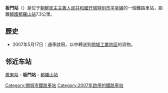 {{朝鮮半島車站資訊
|公司色 = red
|文字色 = 
|站名 = 板門站
|圖片 = Panmun station.jpg
|pxl = 
|圖片說明 =板门站编组场
|前一站 = [[凤东站|凤东]]
|前一站距離 = 
|後一站距離 = 7.3
|後一站 = [[都罗山站|都罗山]]
|諺文 = 판문역
|朝鮮漢字 = 板門驛
|文觀部式 =Panmun-yeok
|馬-賴式 =P'anmun-yŏk
|副站名 = 
|車站編號 = 
|停站路線數 = 
|所屬公司 = [[朝鲜民主主义人民共和国铁道省|朝鲜民主主义人民共和国铁道省]]
|所屬路線 = [[平釜线|平釜线]]
|距離 = 205.2
|起點站 = [[平壤站|平壤]]
|所在地 =[[開城市|開城市]]
|車站構造 = 地面车站
|月台配置 = 
|啟用年月日 =2007年5月17日
|廢站年月日 = 
|上下車人次 = 
|統計年度 = 
|轉車 = 
|備註 = 
|全寬備註 = 
}}

'''板門站'''（{{kor|名=北|諺=판문역|漢=板門驛|羅=P'anmun yŏk|f=y}}）是位于[[朝鮮民主主義人民共和國|朝鮮民主主義人民共和國]][[开城特别市|开城特别市]][[平釜線|平釜線]]的一個鐵路車站，距離[[韓國|韓國]][[都羅山站|都羅山站]]7.3公里。

== 歷史 ==
* 2007年5月17日：通車啟用，以中轉送到[[開城工業地區|開城工業地區]]的貨物。

==邻近车站==
[[鳳東站|鳳東站]] - '''板門站''' - [[都羅山站|都羅山站]]

{{朝鲜铁路小作品}}
{{平釜线}}
{{DEFAULTSORT:Panmun}}
[[Category:開城市鐵路車站|Category:開城市鐵路車站]]
[[Category:2007年啟用的鐵路車站|Category:2007年啟用的鐵路車站]]